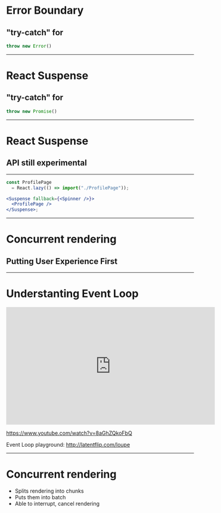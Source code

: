 
# Error Boundary

## "try-catch" for
```javascript
throw new Error()
```

---

# React Suspense

## "try-catch" for
```javascript
throw new Promise()
```

---

# React Suspense

## API still experimental

---

```jsx
const ProfilePage
  = React.lazy(() => import("./ProfilePage"));

<Suspense fallback={<Spinner />}>
  <ProfilePage />
</Suspense>;
```

---

# Concurrent rendering

## Putting User Experience First

---

# Understanting Event Loop

<iframe
  width="560"
  height="315"
  src="https://www.youtube.com/embed/8aGhZQkoFbQ"
  frameborder="0"
  allow="accelerometer; autoplay; encrypted-media; gyroscope; picture-in-picture"
  allowfullscreen
></iframe>

https://www.youtube.com/watch?v=8aGhZQkoFbQ

Event Loop playground: http://latentflip.com/loupe

---

# Concurrent rendering

<ul>
  <Appear>
    <li>Splits rendering into chunks</li>
    <li>Puts them into batch</li>
    <li>Able to interrupt, cancel rendering</li>
  </Appear>
</ul>
